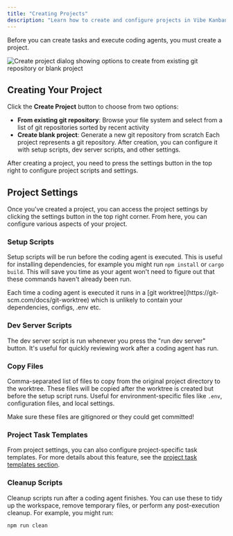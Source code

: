 ```yaml
---
title: "Creating Projects"
description: "Learn how to create and configure projects in Vibe Kanban"
---
```


Before you can create tasks and execute coding agents, you must create a project.

<Frame>
<img src="/images/vk-create-project.jpeg" alt="Create project dialog showing options to create from existing git repository or blank project" />
</Frame>

## Creating Your Project
Click the **Create Project** button to choose from two options:
- **From existing git repository**: Browse your file system and select from a list of git repositories sorted by recent activity
- **Create blank project**: Generate a new git repository from scratch
Each project represents a git repository. After creation, you can configure it with setup scripts, dev server scripts, and other settings.


<Note>
After creating a project, you need to press the settings button in the top right to configure project scripts and settings.
</Note>

## Project Settings

Once you've created a project, you can access the project settings by clicking the settings button in the top right corner. From here, you can configure various aspects of your project.

### Setup Scripts

Setup scripts will be run before the coding agent is executed. This is useful for installing dependencies, for example you might run `npm install` or `cargo build`. This will save you time as your agent won't need to figure out that these commands haven't already been run.

<Note>
Each time a coding agent is executed it runs in a [git worktree](https://git-scm.com/docs/git-worktree) which is unlikely to contain your dependencies, configs, .env etc.
</Note>

### Dev Server Scripts

The dev server script is run whenever you press the "run dev server" button. It's useful for quickly reviewing work after a coding agent has run.

### Copy Files

Comma-separated list of files to copy from the original project directory to the worktree. These files will be copied after the worktree is created but before the setup script runs. Useful for environment-specific files like `.env`, configuration files, and local settings.

<Warning>
Make sure these files are gitignored or they could get committed!
</Warning>

### Project Task Templates

From project settings, you can also configure project-specific task templates. For more details about this feature, see the [project task templates section](/user-guide/creating-task-templates#project-task-templates).

### Cleanup Scripts

Cleanup scripts run after a coding agent finishes. You can use these to tidy up the workspace, remove temporary files, or perform any post-execution cleanup. For example, you might run:

```bash
npm run clean
```
